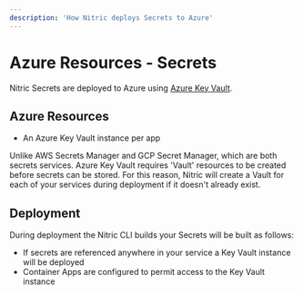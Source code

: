 ```yaml
---
description: 'How Nitric deploys Secrets to Azure'
---
```


# Azure Resources - Secrets

Nitric Secrets are deployed to Azure using [Azure Key Vault](https://azure.microsoft.com/en-us/services/key-vault/).

## Azure Resources

- An Azure Key Vault instance per app

<Note>
  Unlike AWS Secrets Manager and GCP Secret Manager, which are both secrets
  services. Azure Key Vault requires 'Vault' resources to be created before
  secrets can be stored. For this reason, Nitric will create a Vault for each of
  your services during deployment if it doesn't already exist.
</Note>

## Deployment

During deployment the Nitric CLI builds your Secrets will be built as follows:

- If secrets are referenced anywhere in your service a Key Vault instance will be deployed
- Container Apps are configured to permit access to the Key Vault instance
